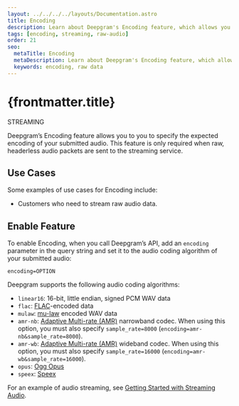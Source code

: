 ---
layout: ../../../../layouts/Documentation.astro
title: Encoding
description: Learn about Deepgram's Encoding feature, which allows you to specify the expected encoding of your submitted audio.
tags: [encoding, streaming, raw-audio]
order: 21
seo:
  metaTitle: Encoding
  metaDescription: Learn about Deepgram's Encoding feature, which allows you to specify the expected encoding of your submitted audio.
  keywords: encoding, raw data
---

# {frontmatter.title}

<div class="badge">STREAMING</div>

Deepgram’s Encoding feature allows you to you to specify the expected encoding of your submitted audio. This feature is only required when raw, headerless audio packets are sent to the streaming service.

## Use Cases

Some examples of use cases for Encoding include:

- Customers who need to stream raw audio data.

## Enable Feature

To enable Encoding, when you call Deepgram’s API, add an `encoding` parameter in the query string and set it to the audio coding algorithm of your submitted audio:

`encoding=OPTION`

Deepgram supports the following audio coding algorithms:

- `linear16`: 16-bit, little endian, signed PCM WAV data
- `flac`: [FLAC](/documentation/glossary/#F)-encoded data
- `mulaw`: [mu-law](/documentation/glossary/#M) encoded WAV data
- `amr-nb`: [Adaptive Multi-rate (AMR)](/documentation/glossary/#A) narrowband codec. When using this option, you must also specify `sample_rate=8000` (`encoding=amr-nb&sample_rate=8000`).
- `amr-wb`: [Adaptive Multi-rate (AMR)](/documentation/glossary/#A) wideband codec. When using this option, you must also specify `sample_rate=16000` (`encoding=amr-wb&sample_rate=16000`).
- `opus`: [Ogg Opus](/documentation/glossary/#O)
- `speex`: [Speex](/documentation/glossary/#S)

For an example of audio streaming, see [Getting Started with Streaming Audio](/documentation/getting-started/streaming/).
